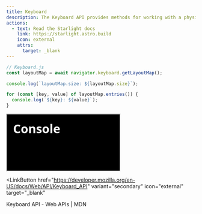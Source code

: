 ```yaml
---
title: Keyboard
description: The Keyboard API provides methods for working with a physical keyboard that is attached to a device running a browser.
actions:
  - text: Read the Starlight docs
    link: https://starlight.astro.build
    icon: external
    attrs:
      target: _blank
---
```



```js
// Keyboard.js
const layoutMap = await navigator.keyboard.getLayoutMap();

console.log(`layoutMap.size: ${layoutMap.size}`);

for (const [key, value] of layoutMap.entries()) {
  console.log(`${key}: ${value}`);
}
```

<iframe
  srcdoc='
<style>
  * {
    margin: 0;
    padding: 0;
  }
  body {
    background: #000;
    margin: 0;
    padding: 1rem;
    font-family: monospace;
    font-size: 1rem;
    color: #FFF;
  }
  h1 {
    margin-bottom: 1rem;
    font-family: system-ui;
  }
  ul {
    margin: 0;
    padding: 0;
    list-style: none;
    white-space: pre-wrap;
  }
  li {
    border-bottom: 1px solid #3A3A3A;
    padding: 0.5rem 0.75rem;
  }
  li:first-of-type {
    border-top: 1px solid #3A3A3A;
  }
  li:nth-child(odd) {
    background: #0A0A0A;
  }
  li:hover {
    background: #111;
  }
</style>
<h1>Console</h1>
<ul id="list"></ul>
<script>
  (async () => {
    const layoutMap = await navigator.keyboard.getLayoutMap();
    const li = document.createElement("li");
    li.textContent = `layoutMap.size: ${layoutMap.size}`;
    list.appendChild(li);
    for (const [key, value] of layoutMap.entries()) {
      const li = document.createElement("li");
      li.textContent = `${key}: ${value}`;
      list.appendChild(li);
    }
  })();
</script>
'
></iframe>

<LinkButton
  href="https://developer.mozilla.org/en-US/docs/Web/API/Keyboard_API"
  variant="secondary"
  icon="external"
  target="_blank"
>
  Keyboard API - Web APIs | MDN
</LinkButton>

